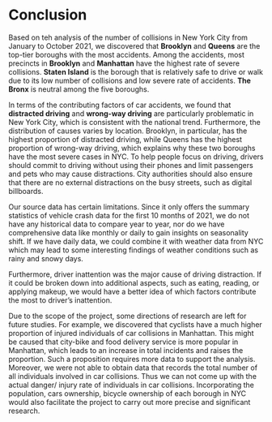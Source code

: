 # Conclusion

Based on teh analysis of the number of collisions in New York City from January to October 2021, we discovered that **Brooklyn** and **Queens** are the top-tier boroughs with the most accidents. Among the accidents, most precincts in **Brooklyn** and **Manhattan** have the highest rate of severe collisions. **Staten Island** is the borough that is relatively safe to drive or walk due to its low number of collisions and low severe rate of accidents. **The Bronx** is neutral among the five boroughs.

In terms of the contributing factors of car accidents, we found that **distracted driving** and **wrong-way driving** are particularly problematic in New York City, which is consistent with the national trend. Furthermore, the distribution of causes varies by location. Brooklyn, in particular, has the highest proportion of distracted driving, while Queens has the highest proportion of wrong-way driving, which explains why these two boroughs have the most severe cases in NYC. To help people focus on driving, drivers should commit to driving without using their phones and limit passengers and pets who may cause distractions. City authorities should also ensure that there are no external distractions on the busy streets, such as digital billboards. 

Our source data has certain limitations. Since it only offers the summary statistics of vehicle crash data for the first 10 months of 2021, we do not have any historical data to compare year to year, nor do we have comprehensive data like monthly or daily to gain insights on seasonality shift. If we have daily data, we could combine it with weather data from NYC which may lead to some interesting findings of weather conditions such as rainy and snowy days.

Furthermore, driver inattention was the major cause of driving distraction. If it could be broken down into additional aspects, such as eating, reading, or applying makeup, we would have a better idea of which factors contribute the most to driver's inattention.

Due to the scope of the project, some directions of research are left for future studies. For example,  we discovered that cyclists have a much higher proportion of injured individuals of car collisions in Manhattan. This might be caused that city-bike and food delivery service is more popular in Manhattan, which leads to an increase in total incidents and raises the proportion. Such a proposition requires more data to support the analysis. Moreover, we were not able to obtain data that records the total number of all individuals involved in car collisions. Thus we can not come up with the actual danger/ injury rate of individuals in car collisions. Incorporating the population, cars ownership, bicycle ownership of each borough in NYC would also facilitate the project to carry out more precise and significant research.
